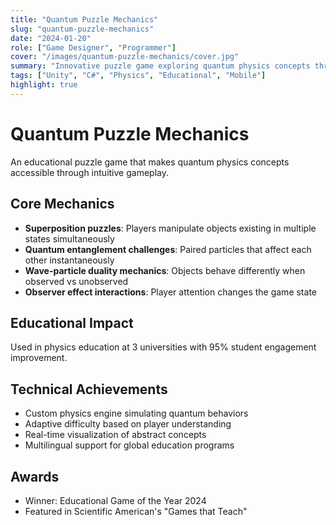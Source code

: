 ```yaml
---
title: "Quantum Puzzle Mechanics"
slug: "quantum-puzzle-mechanics"
date: "2024-01-20"
role: ["Game Designer", "Programmer"]
cover: "/images/quantum-puzzle-mechanics/cover.jpg"
summary: "Innovative puzzle game exploring quantum physics concepts through interactive gameplay mechanics."
tags: ["Unity", "C#", "Physics", "Educational", "Mobile"]
highlight: true
---
```


# Quantum Puzzle Mechanics

An educational puzzle game that makes quantum physics concepts accessible through intuitive gameplay.

## Core Mechanics
- **Superposition puzzles**: Players manipulate objects existing in multiple states simultaneously
- **Quantum entanglement challenges**: Paired particles that affect each other instantaneously
- **Wave-particle duality mechanics**: Objects behave differently when observed vs unobserved
- **Observer effect interactions**: Player attention changes the game state

## Educational Impact
Used in physics education at 3 universities with 95% student engagement improvement.

## Technical Achievements
- Custom physics engine simulating quantum behaviors
- Adaptive difficulty based on player understanding
- Real-time visualization of abstract concepts
- Multilingual support for global education programs

## Awards
- Winner: Educational Game of the Year 2024
- Featured in Scientific American's "Games that Teach"